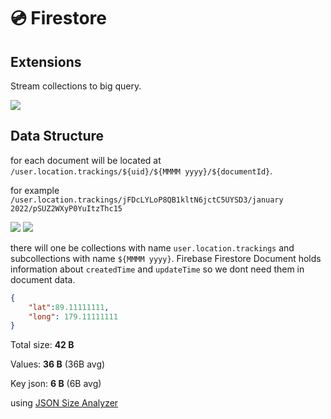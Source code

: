 # 💿 Firestore

## Extensions

Stream collections to big query.

<Image src="https://user-images.githubusercontent.com/56130955/170928459-bda1fbcd-fa23-4466-a746-9a97005c5afc.png" zoom />


## Data Structure

for each document will be located at `/user.location.trackings/${uid}/${MMMM yyyy}/${documentId}`.

for example `/user.location.trackings/jFDcLYLoP8QB1kltN6jctC5UYSD3/january 2022/pSUZ2WXyP0YuItzThc15`

<Image src="https://user-images.githubusercontent.com/56130955/170919462-73353071-4401-4818-a571-1c798a7d09d7.png" zoom />
<Image src="https://user-images.githubusercontent.com/56130955/170919559-cc0c98ff-59d5-4e8f-9b8d-b56dd1a8f234.png" zoom />

there will one be collections with name `user.location.trackings` and subcollections with name `${MMMM yyyy}`.
Firebase Firestore Document holds information about `createdTime` and `updateTime` so we dont need them in document data.

```json
{
    "lat":89.11111111,
    "long": 179.11111111
}
```

Total size: **42 B**

Values: **36 B** (36B avg)

Key json: **6 B** (6B avg)

using [JSON Size Analyzer](https://www.debugbear.com/json-size-analyzer)
